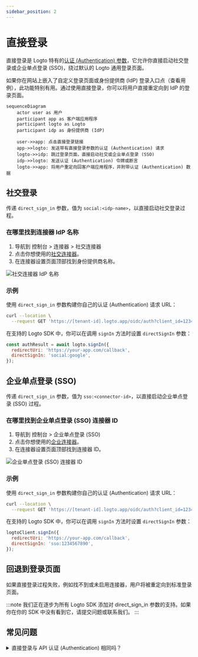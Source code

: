 ```yaml
---
sidebar_position: 2
---
```


# 直接登录

直接登录是 Logto 特有的[认证 (Authentication) 参数](/end-user-flows/authentication-parameters)，它允许你直接启动社交登录或企业单点登录 (SSO)，绕过默认的 Logto 通用登录页面。

如果你在网站上嵌入了自定义登录页面或身份提供商 (IdP) 登录入口点（查看用例），此功能特别有用。通过使用直接登录，你可以将用户直接重定向到 IdP 的登录页面。

```mermaid
sequenceDiagram
    actor user as 用户
    participant app as 客户端应用程序
    participant logto as Logto
    participant idp as 身份提供商 (IdP)

    user->>app: 点击直接登录链接
    app->>logto: 发送带有直接登录参数的认证 (Authentication) 请求
    logto->>idp: 跳过登录页面，直接启动社交或企业单点登录 (SSO)
    idp->>logto: 发送认证 (Authentication) 令牌或断言
    logto->>app: 将用户重定向回客户端应用程序，并附带认证 (Authentication) 数据
```

## 社交登录

传递 `direct_sign_in` 参数，值为 `social:<idp-name>`，以直接启动社交登录过程。

### 在哪里找到连接器 IdP 名称

1. 导航到 <CloudLink to="/connectors/social">控制台 > 连接器 > 社交连接器</CloudLink>
2. 点击你想使用的[社交连接器](/connectors/social-connectors)。
3. 在连接器设置页面顶部找到身份提供商名称。

![社交连接器 IdP 名称](./assets/direct-sign-in-social-name.png)

### 示例

使用 `direct_sign_in` 参数构建你自己的认证 (Authentication) 请求 URL：

```sh
curl --location \
  --request GET 'https://[tenant-id].logto.app/oidc/auth?client_id=1234567890&...&direct_sign_in=social:google'
```

在支持的 Logto SDK 中，你可以在调用 `signIn` 方法时设置 `directSignIn` 参数：

```javascript
const authResult = await logto.signIn({
  redirectUri: 'https://your-app.com/callback',
  directSignIn: 'social:google',
});
```

## 企业单点登录 (SSO)

传递 `direct_sign_in` 参数，值为 `sso:<connector-id>`，以直接启动企业单点登录 (SSO) 过程。

### 在哪里找到企业单点登录 (SSO) 连接器 ID

1. 导航到 <CloudLink to="/enterprise-sso">控制台 > 企业单点登录 (SSO)</CloudLink>
2. 点击你想使用的[企业连接器](/connectors/enterprise-connectors)。
3. 在连接器设置页面顶部找到连接器 ID。

![企业单点登录 (SSO) 连接器 ID](./assets/direct-sign-in-enterprise-sso.png)

### 示例

使用 `direct_sign_in` 参数构建你自己的认证 (Authentication) 请求 URL：

```sh
curl --location \
  --request GET 'https://[tenant-id].logto.app/oidc/auth?client_id=1234567890&...&direct_sign_in=sso:1234567890'
```

在支持的 Logto SDK 中，你可以在调用 `signIn` 方法时设置 `directSignIn` 参数：

```javascript
logtoClient.signIn({
  redirectUri: 'https://your-app.com/callback',
  directSignIn: 'sso:1234567890',
});
```

## 回退到登录页面

如果直接登录过程失败，例如找不到或未启用连接器，用户将被重定向到标准登录页面。

:::note
我们正在逐步为所有 Logto SDK 添加对 direct_sign_in 参数的支持。如果你在你的 SDK 中没有看到它，请提交问题或联系我们。
:::

## 常见问题

<details>
  <summary>直接登录与 API 认证 (Authentication) 相同吗？</summary>

不，直接登录是一个用户流程参数，允许你跳过默认的 Logto 登录页面，并将用户直接重定向到社交或企业单点登录 (SSO) 提供商的登录页面。与基于 API 的认证 (Authentication) 不同，用户仍然需要首先重定向到 Logto 认证 (Authentication) 端点以启动登录过程。

</details>
